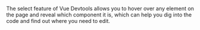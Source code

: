 
The select feature of Vue Devtools allows you to hover over any element on the page and reveal which component it is, which can help you dig into the code and find out where you need to edit.

